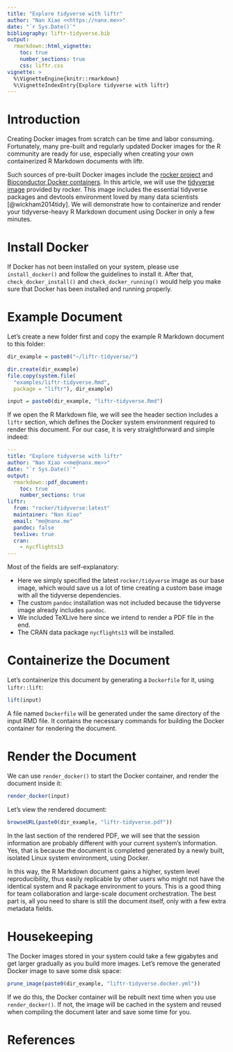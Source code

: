 ```yaml
---
title: "Explore tidyverse with liftr"
author: "Nan Xiao <<https://nanx.me>>"
date: "`r Sys.Date()`"
bibliography: liftr-tidyverse.bib
output:
  rmarkdown::html_vignette:
    toc: true
    number_sections: true
    css: liftr.css
vignette: >
  %\VignetteEngine{knitr::rmarkdown}
  %\VignetteIndexEntry{Explore tidyverse with liftr}
---
```


# Introduction

Creating Docker images from scratch can be time and labor consuming.
Fortunately, many pre-built and regularly updated Docker images
for the R community are ready for use, especially when creating
your own containerized R Markdown documents with liftr.

Such sources of pre-built Docker images include the 
[rocker project](https://github.com/rocker-org/rocker) and
[Bioconductor Docker containers](https://bioconductor.org/help/docker/).
In this article, we will use the [tidyverse image](https://hub.docker.com/r/rocker/tidyverse/)
provided by rocker. This image includes the essential tidyverse packages
and devtools environment loved by many data scientists [@wickham2014tidy].
We will demonstrate how to containerize and render your tidyverse-heavy
R Markdown document using Docker in only a few minutes.

# Install Docker

If Docker has not been installed on your system, please use `install_docker()`
and follow the guidelines to install it. After that, `check_docker_install()`
and `check_docker_running()` would help you make sure that Docker has been
installed and running properly.

# Example Document

Let's create a new folder first and copy the example R Markdown document
to this folder:

```r
dir_example = paste0("~/liftr-tidyverse/")

dir.create(dir_example)
file.copy(system.file(
  "examples/liftr-tidyverse.Rmd",
  package = "liftr"), dir_example)

input = paste0(dir_example, "liftr-tidyverse.Rmd")
```

If we open the R Markdown file, we will see the header section
includes a `liftr` section, which defines the Docker system
environment required to render this document. For our case,
it is very straightforward and simple indeed:

```yaml
---
title: "Explore tidyverse with liftr"
author: "Nan Xiao <<me@nanx.me>>"
date: "`r Sys.Date()`"
output:
  rmarkdown::pdf_document:
    toc: true
    number_sections: true
liftr:
  from: "rocker/tidyverse:latest"
  maintainer: "Nan Xiao"
  email: "me@nanx.me"
  pandoc: false
  texlive: true
  cran:
    - nycflights13
---
```

Most of the fields are self-explanatory:

- Here we simply specified the latest `rocker/tidyverse` image as our
base image, which would save us a lot of time creating a custom
base image with all the tidyverse dependencies.
- The custom `pandoc` installation was not included because the
tidyverse image already includes `pandoc`.
- We included TeXLive here since we intend to render a PDF file in the end.
- The CRAN data package `nycflights13` will be installed.

# Containerize the Document

Let's containerize this document by generating a `Dockerfile` for it,
using `liftr::lift`:

```r
lift(input)
```

A file named `Dockerfile` will be generated under the same directory
of the input RMD file. It contains the necessary commands for building
the Docker container for rendering the document.

# Render the Document

We can use `render_docker()` to start the Docker container,
and render the document inside it:

```r
render_docker(input)
```

Let's view the rendered document:

```r
browseURL(paste0(dir_example, "liftr-tidyverse.pdf"))
```

In the last section of the rendered PDF, we will see that the session
information are probably different with your current system's information.
Yes, that is because the document is completed generated by
a newly built, isolated Linux system environment, using Docker.

In this way, the R Markdown document gains a higher, system level
reproducibility, thus easily replicable by other users who might not
have the identical system and R package environment to yours.
This is a good thing for team collaboration and large-scale document
orchestration. The best part is, all you need to share is still the
document itself, only with a few extra metadata fields.

# Housekeeping

The Docker images stored in your system could take a few gigabytes
and get larger gradually as you build more images. Let's remove
the generated Docker image to save some disk space:

```r
prune_image(paste0(dir_example, "liftr-tidyverse.docker.yml"))
```

If we do this, the Docker container will be rebuilt next time
when you use `render_docker()`. If not, the image will be cached
in the system and reused when compiling the document later
and save some time for you.

# References
